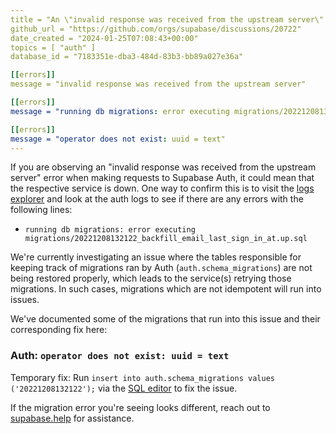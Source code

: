 ```yaml
---
title = "An \"invalid response was received from the upstream server\" error when querying auth"
github_url = "https://github.com/orgs/supabase/discussions/20722"
date_created = "2024-01-25T07:08:43+00:00"
topics = [ "auth" ]
database_id = "7183351e-dba3-484d-83b3-bb89a027e36a"

[[errors]]
message = "invalid response was received from the upstream server"

[[errors]]
message = "running db migrations: error executing migrations/20221208132122_backfill_email_last_sign_in_at.up.sql"

[[errors]]
message = "operator does not exist: uuid = text"
---
```


If you are observing an "invalid response was received from the upstream server" error when making requests to Supabase Auth, it could mean that the respective service is down. One way to confirm this is to visit the [logs explorer](/dashboard/project/_/logs/explorer) and look at the auth logs to see if there are any errors with the following lines:

- `running db migrations: error executing migrations/20221208132122_backfill_email_last_sign_in_at.up.sql`

We're currently investigating an issue where the tables responsible for keeping track of migrations ran by Auth (`auth.schema_migrations`) are not being restored properly, which leads to the service(s) retrying those migrations. In such cases, migrations which are not idempotent will run into issues.

We've documented some of the migrations that run into this issue and their corresponding fix here:

### Auth: `operator does not exist: uuid = text`

Temporary fix: Run `insert into auth.schema_migrations values ('20221208132122');` via the [SQL editor](/dashboard/project/_/sql/new) to fix the issue.

If the migration error you're seeing looks different, reach out to [supabase.help](https://supabase.help/) for assistance.
